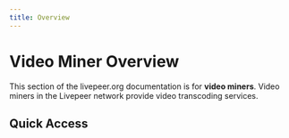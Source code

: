 ```yaml
---
title: Overview
---
```


# Video Miner Overview

This section of the livepeer.org documentation is for **video miners**. Video
miners in the Livepeer network provide video transcoding services.

## Quick Access

<DocsCardsContainer>
  <DocsCard
    key={1}
    title="Getting Started"
    description="A hands-on introduction to Livepeer for video miners. Recommended for all new
users."
    href="/docs/video-miners/getting-started/overview"
  />
  <DocsCard
    key={2}
    title="How-to Guides"
    description="Practical step-by-step guides to help you achieve a specific goal. Most useful
when you're trying to get something done."
    href="/docs/video-miners/how-to-guides/overview"
  />
  <DocsCard
    key={3}
    title="Core Concepts"
    description="Big-picture explanations of higher-level video mining concepts. Most useful for building understanding of a particular topic."
    href="/docs/video-miners/core-concepts/overview"
  />
  <DocsCard
    key={4}
    title="Reference"
    description="Covers tools, components, commands and resources. Most useful when you need detailed information about video miner APIs."
    href="/docs/video-miners/reference/overview"
  />
</DocsCardsContainer>
